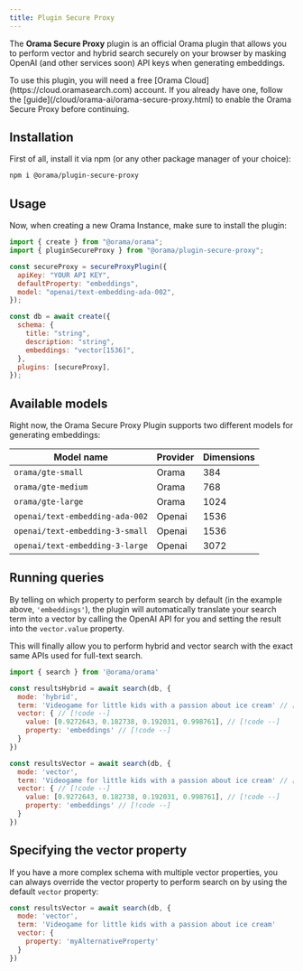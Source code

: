 ```yaml
---
title: Plugin Secure Proxy
---
```




The **Orama Secure Proxy** plugin is an official Orama plugin that allows you to perform vector and hybrid search securely on your browser by masking OpenAI (and other services soon) API keys when generating embeddings.

<Aside type="note" title='You will need a free Orama Cloud account for this'>
To use this plugin, you will need a free [Orama Cloud](https://cloud.oramasearch.com) account. If you already have one, follow the [guide](/cloud/orama-ai/orama-secure-proxy.html) to enable the Orama Secure Proxy before continuing.
</Aside>

## Installation

First of all, install it via npm (or any other package manager of your choice):

```sh
npm i @orama/plugin-secure-proxy
```

## Usage

Now, when creating a new Orama Instance, make sure to install the plugin:

```js
import { create } from "@orama/orama";
import { pluginSecureProxy } from "@orama/plugin-secure-proxy";

const secureProxy = secureProxyPlugin({
  apiKey: "YOUR API KEY",
  defaultProperty: "embeddings",
  model: "openai/text-embedding-ada-002",
});

const db = await create({
  schema: {
    title: "string",
    description: "string",
    embeddings: "vector[1536]",
  },
  plugins: [secureProxy],
});
```

## Available models

Right now, the Orama Secure Proxy Plugin supports two different models for generating embeddings:

| Model name                      | Provider | Dimensions |
| ------------------------------- | -------- | ---------- |
| `orama/gte-small`               | Orama    | 384        |
| `orama/gte-medium`              | Orama    | 768        |
| `orama/gte-large`               | Orama    | 1024       |
| `openai/text-embedding-ada-002` | Openai   | 1536       |
| `openai/text-embedding-3-small` | Openai   | 1536       |
| `openai/text-embedding-3-large` | Openai   | 3072       |

## Running queries

By telling on which property to perform search by default (in the example above, `'embeddings'`), the plugin will automatically translate your search term into a vector by calling the OpenAI API for you and setting the result into the `vector.value` property.

This will finally allow you to perform hybrid and vector search with the exact same APIs used for full-text search.

```js
import { search } from '@orama/orama'

const resultsHybrid = await search(db, {
  mode: 'hybrid',
  term: 'Videogame for little kids with a passion about ice cream' // [!code ++]
  vector: { // [!code --]
    value: [0.9272643, 0.182738, 0.192031, 0.998761], // [!code --]
    property: 'embeddings' // [!code --]
  }
})

const resultsVector = await search(db, {
  mode: 'vector',
  term: 'Videogame for little kids with a passion about ice cream' // [!code ++]
  vector: { // [!code --]
    value: [0.9272643, 0.182738, 0.192031, 0.998761], // [!code --]
    property: 'embeddings' // [!code --]
  }
})
```

## Specifying the vector property

If you have a more complex schema with multiple vector properties, you can always override the vector property to perform search on by using the default `vector` property:

```js
const resultsVector = await search(db, {
  mode: 'vector',
  term: 'Videogame for little kids with a passion about ice cream'
  vector: {
    property: 'myAlternativeProperty'
  }
})
```
